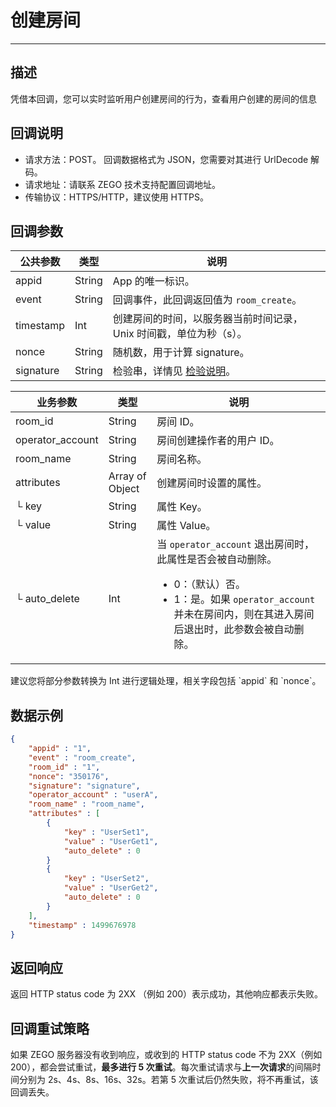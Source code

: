 # 创建房间

---

## 描述
凭借本回调，您可以实时监听用户创建房间的行为，查看用户创建的房间的信息

## 回调说明

- 请求方法：POST。
  <Note title="说明">
  回调数据格式为 JSON，您需要对其进行 UrlDecode 解码。
  </Note>
- 请求地址：请联系 ZEGO 技术支持配置回调地址。
- 传输协议：HTTPS/HTTP，建议使用 HTTPS。


## 回调参数

| 公共参数 | 类型 | 说明 |
|------|------|------|
| appid | String | App 的唯一标识。 |
| event | String | 回调事件，此回调返回值为 `room_create`。 |
| timestamp | Int | 创建房间的时间，以服务器当前时间记录，Unix 时间戳，单位为秒（s）。 |
| nonce | String | 随机数，用于计算 signature。 |
| signature | String | 检验串，详情见 [检验说明](./../Authenticating%20server-to-server%20callbacks.mdx)。 |

| 业务参数 | 类型 | 说明 |
|------|------|------|
| room_id | String | 房间 ID。 |
| operator_account | String | 房间创建操作者的用户 ID。 |
| room_name | String | 房间名称。 |
| attributes | Array of Object | 创建房间时设置的属性。 |
| └ key | String | 属性 Key。 |
| └ value | String | 属性 Value。 |
| └ auto_delete | Int | 当 `operator_account` 退出房间时，此属性是否会被自动删除。<ul><li>0：（默认）否。</li><li>1：是。<Note title="说明">如果 `operator_account` 并未在房间内，则在其进入房间后退出时，此参数会被自动删除。</Note></li></ul> |

<Note title="说明">
建议您将部分参数转换为 Int 进行逻辑处理，相关字段包括 `appid` 和 `nonce`。
</Note>

## 数据示例

```json
{
    "appid" : "1",
    "event" : "room_create",
    "room_id" : "1",
    "nonce": "350176",
    "signature": "signature",
    "operator_account" : "userA",
    "room_name" : "room_name",
    "attributes" : [
        {
            "key" : "UserSet1",
            "value" : "UserGet1",
            "auto_delete" : 0
        }
        {
            "key" : "UserSet2",
            "value" : "UserGet2",
            "auto_delete" : 0
        }
    ],
    "timestamp" : 1499676978
}
```

## 返回响应

返回 HTTP status code 为 2XX （例如 200）表示成功，其他响应都表示失败。

## 回调重试策略

如果 ZEGO 服务器没有收到响应，或收到的 HTTP status code 不为 2XX（例如 200），都会尝试重试，**最多进行 5 次重试**。每次重试请求与**上一次请求**的间隔时间分别为 2s、4s、8s、16s、32s。若第 5 次重试后仍然失败，将不再重试，该回调丢失。